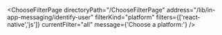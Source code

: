 


<ChooseFilterPage
    directoryPath="/ChooseFilterPage"
    address="/lib/in-app-messaging/identify-user"
    filterKind="platform"
    filters={['react-native','js']}
    currentFilter="all"
    message={'Choose a platform:'}
/>
